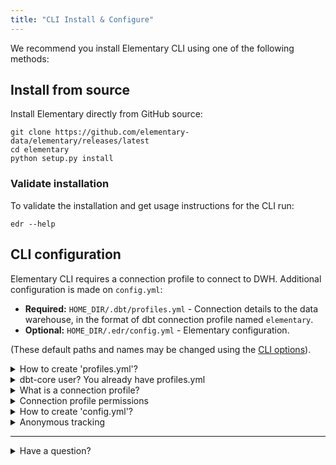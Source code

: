```yaml
---
title: "CLI Install & Configure"
---
```


We recommend you install Elementary CLI using one of the following methods:

<InstallCLI />


## Install from source

Install Elementary directly from GitHub source:

```shell
git clone https://github.com/elementary-data/elementary/releases/latest
cd elementary
python setup.py install
```

### Validate installation

To validate the installation and get usage instructions for the CLI run:

```shell
edr --help
```

## CLI configuration

Elementary CLI requires a connection profile to connect to DWH. Additional configuration is made on `config.yml`:

- **Required:** `HOME_DIR/.dbt/profiles.yml` - Connection details to the data warehouse, in the format of dbt connection profile named `elementary`.
- **Optional:** `HOME_DIR/.edr/config.yml` - Elementary configuration.

(These default paths and names may be changed using the [CLI options](./cli-advanced)).


<details className="-mt-0 mb-6 rounded-xl border px-6 py-3 prose prose-slate open:pb-5 dark:prose-dark dark:border-slate-800">
  <summary className="font-medium cursor-default select-none text-slate-900 dark:text-slate-200">How to create 'profiles.yml'?</summary>

<AddConnectionProfile />

</details>

<details className="-mt-0 mb-6 rounded-xl border px-6 py-3 prose prose-slate open:pb-5 dark:prose-dark dark:border-slate-800">
  <summary className="font-medium cursor-default select-none text-slate-900 dark:text-slate-200">dbt-core user? You already have profiles.yml</summary>

If you are a dbt user, you already have a `profiles.yml` file that you can use. The default path of the dbt profiles file is `~/.dbt/` directory.

- For further details, please refer to [dbt's documentation](https://docs.getdbt.com/reference/profiles.yml) about the file.
- Note: in BigQuery we require 'location' ([details](https://cloud.google.com/bigquery/docs/locations)), and in dbt it is optional.

</details>

<details className="-mt-0 mb-6 rounded-xl border px-6 py-3 prose prose-slate open:pb-5 dark:prose-dark dark:border-slate-800">
  <summary className="font-medium cursor-default select-none text-slate-900 dark:text-slate-200">What is a connection profile?</summary>

Elementary requires connection details and credentials to connect to the data warehouse. These are configured in a connection profile using a file named `profiles.yml`.

**We recommend creating a dedicated database, or at least a schema.**

Elementary leverages dbt's [connection profile](https://docs.getdbt.com/dbt-cli/configure-your-profile) format.

**dbt-core users**
Just add a profile with the relevant details, and name it `elementary`.

</details>

<details className="-mt-0 mb-6 rounded-xl border px-6 py-3 prose prose-slate open:pb-5 dark:prose-dark dark:border-slate-800">
  <summary className="font-medium cursor-default select-none text-slate-900 dark:text-slate-200">Connection profile permissions</summary>

The provided credentials need to have permission to:

- Read - Query history, information schema and the tables configured for monitoring.,
- Write - To the database and schema configured in `elementary` [connection profile](./connection-profile).

</details>

<details className="-mt-0 mb-6 rounded-xl border px-6 py-3 prose prose-slate open:pb-5 dark:prose-dark dark:border-slate-800">
    <summary className="font-medium cursor-default select-none text-slate-900 dark:text-slate-200">How to create 'config.yml'?</summary>

Create a new directory and yml file under: HOME_DIR/.edr/config.yml

Here is the format of the yml itself:

```yml config.yml
# alerts destination #
slack:
notification_webhook: <your_slack_webhook_url>
# optional #
workflows: false

# optional #
# Target path for the output files of edr lineage #
traget-path:
```

</details>

<details className="-mt-0 mb-6 rounded-xl border px-6 py-3 prose prose-slate open:pb-5 dark:prose-dark dark:border-slate-800">
  <summary className="font-medium cursor-default select-none text-slate-900 dark:text-slate-200">Anonymous tracking</summary>

We want to keep building and improving, and for that, we need to understand how users work with Elementary (and data is fun!). For that we added an anonymous tracking of events using [Posthog](https://posthog.com/) (open-source product analytics, highly recommended).

We only track start, end, platform, number of queries and the size of the graph. No credentials, queries content, table names or anything private (not now and not ever).

By default this completely anonymous tracking is turned on. You can opt-out at any time by adding the following to your `config.yml` file:

```shell
anonymous_usage_tracking: False
```

</details>

---

<details className="-mt-0 mb-6 rounded-xl border px-6 py-3 prose prose-slate open:pb-5 dark:prose-dark dark:border-slate-800">
  <summary className="font-medium cursor-default select-none text-slate-900 dark:text-slate-200">Have a question?</summary>

We are available on [Slack](https://join.slack.com/t/elementary-community/shared_invite/zt-uehfrq2f-zXeVTtXrjYRbdE_V6xq4Rg), reach out for any kind of help!

</details>
